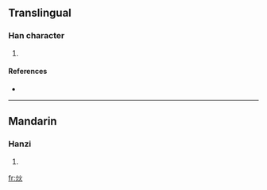 ==Translingual==

===Han character===
{{Han char|rn=86|rad=火|as=04|sn=8|four=|canj=火火 (FF), X火火 (XFF)}}

# {{defn|Han|sort=火04}}

====References====
* {{Han ref|kx=0667.140|dkj=18911|dj=1076.220|hdz=32193.050|uh=708F|ud=28815}}

----

==Mandarin==

===Hanzi===
{{cmn-hanzi|pin=[[gěng]] ([[geng3]]), [[kài]] ([[kai4]]), [[quē]] ([[que1]]), [[xuè]] ([[xue4]])|wg=keng<sup>3</sup>, k'ai<sup>4</sup>, ch'üeh<sup>1</sup>, hsüeh<sup>4</sup>}}

# {{defn|Mandarin}}

[[fr:炏]]